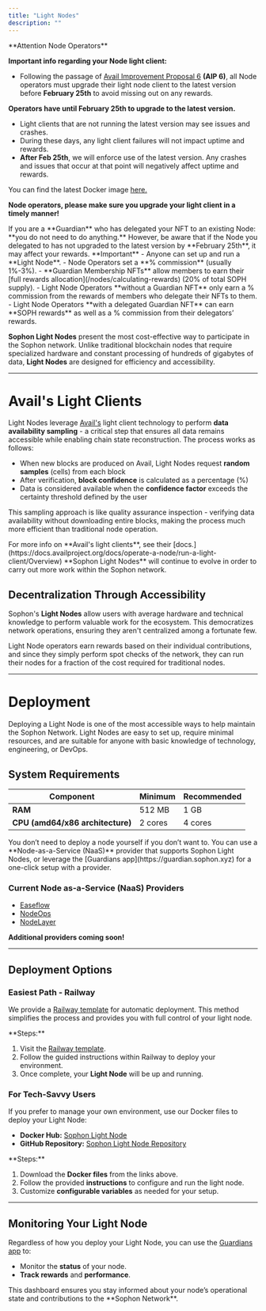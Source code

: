 ```yaml
---
title: "Light Nodes"
description: ""
---
```


<Warning>
**Attention Node Operators**

**Important info regarding your Node light client:**

- Following the passage of [Avail Improvement Proposal 6](https://forum.availproject.org/t/aip-6-increase-block-size-to-4mb-maxappdatalength-to-1-mb/1648) **(AIP 6)**, all Node operators must upgrade their light node client to the latest version before **February 25th** to avoid missing out on any rewards.

**Operators have until February 25th to upgrade to the latest version.**

- Light clients that are not running the latest version may see issues and crashes.
- During these days, any light client failures will not impact uptime and rewards.
- **After Feb 25th**, we will enforce use of the latest version. Any crashes and issues that occur at that point will negatively affect uptime and rewards.

You can find the latest Docker image [here.](https://hub.docker.com/repository/docker/sophonhub/sophon-light-node/general)

**Node operators, please make sure you upgrade your light client in a timely manner!**

</Warning>

<Tip>
  If you are a **Guardian** who has delegated your NFT to an existing Node:
  **you do not need to do anything.** However, be aware that if the Node you
  delegated to has not upgraded to the latest version by **February 25th**, it
  may affect your rewards.
</Tip>

<Warning>
  **Important** - Anyone can set up and run a **Light Node**. - Node Operators
  set a **% commission** (usually 1%-3%). - **Guardian Membership NFTs** allow
  members to earn their [full rewards allocation](/nodes/calculating-rewards)
  (20% of total SOPH supply). - Light Node Operators **without a Guardian NFT**
  only earn a % commission from the rewards of members who delegate their NFTs
  to them. - Light Node Operators **with a delegated Guardian NFT** can earn
  **SOPH rewards** as well as a % commission from their delegators’ rewards.
</Warning>

**Sophon Light Nodes** present the most cost-effective way to participate in the Sophon network. Unlike traditional blockchain nodes that require specialized hardware and constant processing of hundreds of gigabytes of data, **Light Nodes** are designed for efficiency and accessibility.

---

# Avail's Light Clients

Light Nodes leverage [Avail's](https://www.availproject.org/) light client technology to perform **data availability sampling** - a critical step that ensures all data remains accessible while enabling chain state reconstruction. The process works as follows:

- When new blocks are produced on Avail, Light Nodes request **random samples** (cells) from each block
- After verification, **block confidence** is calculated as a percentage (%)
- Data is considered available when the **confidence factor** exceeds the certainty threshold defined by the user

This sampling approach is like quality assurance inspection - verifying data availability without downloading entire blocks, making the process much more efficient than traditional node operation.

<Note>
  For more info on **Avail's light clients**, see their
  [docs.](https://docs.availproject.org/docs/operate-a-node/run-a-light-client/Overview)
</Note>

<Tip>
  **Sophon Light Nodes** will continue to evolve in order to carry out more work
  within the Sophon network.
</Tip>

## Decentralization Through Accessibility

Sophon's **Light Nodes** allow users with average hardware and technical knowledge to perform valuable work for the ecosystem. This democratizes network operations, ensuring they aren't centralized among a fortunate few.

Light Node operators earn rewards based on their individual contributions, and since they simply perform spot checks of the network, they can run their nodes for a fraction of the cost required for traditional nodes.

---

# Deployment

Deploying a Light Node is one of the most accessible ways to help maintain the Sophon Network. Light Nodes are easy to set up, require minimal resources, and are suitable for anyone with basic knowledge of technology, engineering, or DevOps.

## System Requirements

| **Component**                    | **Minimum** | **Recommended** |
| -------------------------------- | ----------- | --------------- |
| **RAM**                          | 512 MB      | 1 GB            |
| **CPU (amd64/x86 architecture)** | 2 cores     | 4 cores         |

<Note>
  You don’t need to deploy a node yourself if you don’t want to. You can use a
  **Node-as-a-Service (NaaS)** provider that supports Sophon Light Nodes, or
  leverage the [Guardians app](https://guardian.sophon.xyz) for a one-click
  setup with a provider.
</Note>

### Current Node as-a-Service (NaaS) Providers

- [Easeflow](https://easeflow.io)
- [NodeOps](https://console.nodeops.xyz/deployNode/sophon)
- [NodeLayer](https://app.nodelayer.network/deploy/sophon-light-mainnet)

<Tip>**Additional providers coming soon!**</Tip>

---

## Deployment Options

### Easiest Path - Railway

We provide a [Railway template](https://railway.app/template/wEhaxi?referralCode=qB-i6S) for automatic deployment. This method simplifies the process and provides you with full control of your light node.

<Warning>
**Steps:**

1. Visit the [Railway template](https://railway.app/template/wEhaxi?referralCode=qB-i6S).
2. Follow the guided instructions within Railway to deploy your environment.
3. Once complete, your **Light Node** will be up and running.
   </Warning>

### For Tech-Savvy Users

If you prefer to manage your own environment, use our Docker files to deploy your Light Node:

- **Docker Hub:** [Sophon Light Node](https://hub.docker.com/r/sophonhub/sophon-light-node)
- **GitHub Repository:** [Sophon Light Node Repository](https://github.com/sophon-org/sophon-light-node)

<Warning>
**Steps:**

1. Download the **Docker files** from the links above.
2. Follow the provided **instructions** to configure and run the light node.
3. Customize **configurable variables** as needed for your setup.
   </Warning>

---

## **Monitoring Your Light Node**

Regardless of how you deploy your Light Node, you can use the [Guardians app](https://guardian.sophon.xyz) to:

- Monitor the **status** of your node.
- **Track rewards** and **performance**.

<Note>
  This dashboard ensures you stay informed about your node’s operational state
  and contributions to the **Sophon Network**.
</Note>
